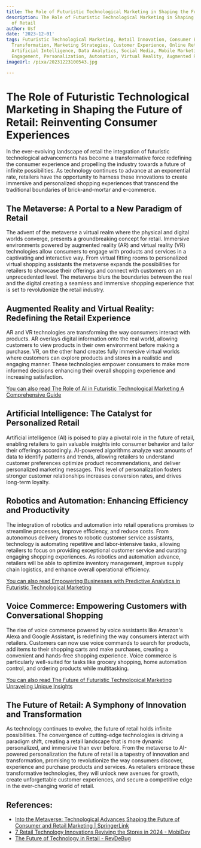 ```yaml
---
title: The Role of Futuristic Technological Marketing in Shaping the Future of Retail
description: The Role of Futuristic Technological Marketing in Shaping the Future
  of Retail
author: Usf
date: '2023-12-01'
tags: Futuristic Technological Marketing, Retail Innovation, Consumer Behavior, Digital
  Transformation, Marketing Strategies, Customer Experience, Online Retailing, E-commerce,
  Artificial Intelligence, Data Analytics, Social Media, Mobile Marketing, Customer
  Engagement, Personalization, Automation, Virtual Reality, Augmented Reality
imageUrl: /pixa/20231223100543.jpg

---
```

# The Role of Futuristic Technological Marketing in Shaping the Future of Retail: Reinventing Consumer Experiences

In the ever-evolving landscape of  retail the integration of futuristic technological advancements has  become a transformative force redefining the consumer experience and propelling the industry towards a future of infinite possibilities. As technology  continues to advance  at an exponential rate, retailers  have the opportunity to harness these  innovations to  create immersive and  personalized shopping  experiences that transcend the traditional boundaries of  brick-and-mortar and e-commerce.

## The Metaverse: A Portal to a New Paradigm of Retail

The advent of the metaverse a virtual realm where the physical and digital worlds converge, presents a groundbreaking concept for retail. Immersive environments powered by augmented reality  (AR)  and virtual  reality (VR) technologies allow consumers to engage with products and services in  a captivating and interactive way. From virtual fitting rooms to personalized virtual shopping assistants the  metaverse expands the possibilities for retailers to showcase their  offerings and connect with customers on an unprecedented level. The metaverse blurs the boundaries between the  real and the digital creating a seamless and immersive shopping experience that  is  set to revolutionize the retail industry.

## Augmented Reality and Virtual Reality: Redefining  the Retail Experience

AR and VR technologies are transforming the way consumers interact with products. AR overlays  digital information onto the  real world, allowing customers to view products in  their own environment  before making a purchase. VR, on the  other hand creates fully  immersive virtual worlds where customers  can explore products  and stores in a realistic  and engaging manner. These technologies empower consumers to make more informed decisions enhancing  their overall shopping experience  and increasing satisfaction.

[You  can  also read The Role of AI in Futuristic Technological Marketing A Comprehensive Guide](The%20Role%20of%20AI%20in%20Futuristic%20Technological%20Marketing%20A%20Comprehensive%20Guide)


## Artificial Intelligence: The  Catalyst for Personalized Retail

Artificial intelligence (AI) is poised to play a pivotal  role  in the future of retail, enabling retailers to gain valuable insights into consumer behavior and  tailor their offerings accordingly. AI-powered algorithms  analyze vast amounts of data to identify patterns and trends,  allowing retailers to understand customer  preferences optimize product recommendations, and deliver personalized marketing messages. This level of personalization fosters stronger customer relationships increases conversion rates, and drives long-term loyalty.

## Robotics and Automation:  Enhancing Efficiency and  Productivity

The integration of robotics and automation into retail operations promises to streamline processes, improve efficiency, and reduce costs. From autonomous delivery  drones  to robotic customer service assistants, technology is automating repetitive and labor-intensive  tasks, allowing retailers to focus on providing exceptional  customer service and curating engaging  shopping experiences. As robotics and automation advance, retailers will be able to optimize inventory management, improve supply chain logistics, and enhance overall operational efficiency.

[You  can also read Empowering Businesses with Predictive  Analytics in Futuristic Technological Marketing](Empowering%20Businesses%20with%20Predictive%20Analytics%20in%20Futuristic%20Technological%20Marketing)


## Voice Commerce: Empowering Customers with Conversational Shopping

The rise of voice commerce powered by voice assistants like Amazon's Alexa  and Google Assistant, is  redefining the  way consumers interact with retailers. Customers can now use voice commands to search for products,  add items to their shopping carts  and make purchases, creating  a convenient and hands-free shopping experience. Voice commerce is particularly well-suited for tasks like grocery shopping, home automation control, and ordering products while multitasking.

[You can  also read  The Future of Futuristic Technological Marketing Unraveling Unique Insights](The%20Future%20of%20Futuristic%20Technological%20Marketing%20Unraveling%20Unique%20Insights)


## The Future of Retail: A Symphony of  Innovation and Transformation

As technology continues to evolve, the future of  retail holds infinite possibilities. The convergence of cutting-edge technologies is driving a paradigm shift,  creating a retail landscape that is more dynamic  personalized, and immersive than ever before. From the  metaverse to  AI-powered personalization the future of retail is a tapestry of innovation and transformation, promising to revolutionize the way consumers discover, experience and purchase products and services. As retailers embrace these transformative technologies, they will unlock new avenues for growth, create unforgettable customer experiences, and secure a competitive edge in the ever-changing world of retail.

## References:
- [Into the Metaverse: Technological Advances Shaping the Future of Consumer and Retail Marketing | SpringerLink](https://link.springer.com/chapter/10.1007/978-3-031-33246-3_4)
- [7 Retail Technology Innovations Reviving the Stores in 2024 - MobiDev](https://mobidev.biz/blog/7-technology-trends-to-change-retail-industry)
- [The Future of Technology in Retail - RevDeBug](https://revdebug.com/blog/the-future-of-technology-in-retail/)
